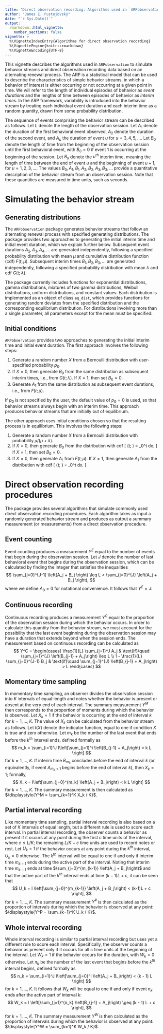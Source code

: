 ---
title: "Direct observation recording: Algorithms used in `ARPobservation`"
author: "James E. Pustejovsky"
date: "`r Sys.Date()`"
output: 
  rmarkdown::html_vignette:
    number_sections: false
vignette: >
  %\VignetteIndexEntry{Algorithms for direct observation recording}
  %\VignetteEngine{knitr::rmarkdown}
  %\VignetteEncoding{UTF-8}
---

This vignette describes the algorithms used in `ARPobservation` to simulate behavior streams and direct observation recording data based on an alternating renewal process. The ARP is a statistical model that can be used to describe the characteristics of simple behavior streams, in which a behavior of interest is either occurring or not occurring at a given point in time. We will refer to the length of individual episodes of behavior as _event durations_ and the lengths of time between episodes of behavior as _interim times_. In the ARP framework, variability is introduced into the behavior stream by treating each individual event duration and each interim time as a random quantity, drawn from some probability distribution. 

The sequence of events comprising the behavior stream can be described as follows. Let $L$ denote the length of the observation session. Let $A_1$ denote the duration of the first behavioral event observed, $A_2$ denote the duration of the second event, and $A_u$ the duration of event $u$ for $u = 3,4,5,...$. Let $B_0$ denote the length of time from the beginning of the observation session until the first behavioral event, with $B_0 = 0$ if event 1 is occurring at the beginning of the session. Let $B_u$ denote the $u^{th}$ interim time, meaning the length of time between the end of event $u$ and the beginning of event $u + 1$, for $u = 1,2,3,...$. The values $B_0,A_1,B_1,A_2,B_2,A_3,B_3,...$ provide a quantitative description of the behavior stream from an observation session. Note that these quantities are measured in time units, such as seconds. 

# Simulating the behavior stream

## Generating distributions

The `ARPobservation` package generates behavior streams that follow an alternating renewal process with specified generating distributions. The package provides two approaches to generating the initial interim time and initial event duration, which we explain further below. Subsequent event durations $A_2,A_3,A_4,...$ are generated independently, following a specified probability distribution with mean $\mu$ and cumulative distribution function (cdf) $F(t; \mu)$. Subsequent interim times $B_1,B_2,B_3,...$ are generated independently, following a specified probability distribution with mean $\lambda$ and cdf $G(t; \lambda)$. 

The package currently includes functions for exponential distributions, gamma distributions, mixtures of two gamma distributions, Weibull distributions, uniform distributions, and constant values. Each distribution is implemented as an object of class `eq_dist`, which provides functions for generating random deviates from the specified distribution and the corresponding equilibrium distribution. For distributions involving more than a single parameter, all parameters except for the mean must be specified. 

## Initial conditions

`ARPobservation` provides two approaches to generating the initial interim time and initial event duration. The first approach involves the following steps:

1. Generate a random number $X$ from a Bernoulli distribution with user-specified probability $p_0$. 
2. If $X = 0$, then generate $B_0$ from the same distribution as subsequent interim times, i.e., from $G(t; \lambda)$. If $X = 1$, then set $B_0 = 0$.
3. Generate $A_1$ from the same distribution as subsequent event durations, i.e., from $F(t; \mu)$.

If $p_0$ is not specified by the user, the default value of $p_0 = 0$ is used, so that behavior streams always begin with an interim time. This approach produces behavior streams that are initially out of equilibrium. 

The other approach uses initial conditions chosen so that the resulting process is in equilibrium. This involves the following steps: 

1. Generate a random number $X$ from a Bernoulli distribution with probability $\mu / (\mu + \lambda)$. 
2. If $X = 0$, then generate $B_0$ from the distribution with cdf \[
\tilde{G}(t; \lambda) = \frac{1}{\lambda} \int_0^t \left[1 - G(x; \lambda)\right] dx. \]
If $X = 1$, then set $B_0 = 0$. 
3. If $X = 0$, then generate $A_1$ from $F(t; \mu)$. If $X = 1$, then generate $A_1$ from the distribution with cdf \[
\tilde{F}(t; \mu) = \frac{1}{\mu} \int_0^t \left[1 - F(x; \mu) \right] dx. \]

# Direct observation recording procedures

The package provides several algorithms that simulate commonly used direct observation recording procedures. Each algorithm takes as input a randomly generated behavior stream and produces as output a summary measurement (or measurements) from a direct observation procedure. 

## Event counting

Event counting produces a measurement $Y^E$ equal to the number of events that begin during the observation session. Let $J$ denote the number of last behavioral event that begins during the observation session, which can be calculated by finding the integer that satisfies the inequalities 
$$
\sum_{j=0}^{J-1} \left(A_j + B_j \right) \leq L < \sum_{j=0}^{J} \left(A_j + B_j \right),
$$
where we define $A_0 = 0$ for notational convenience. It follows that $Y^E = J$. 

## Continuous recording

Continuous recording produces a measurement $Y^C$ equal to the proportion of the observation session during which the behavior occurs. In order to calculate this quantity from the behavior stream, we must account for the possibility that the last event beginning during the observation session may have a duration that extends beyond when the session ends. The measurement based on continuous recording can be calculated as
$$
Y^C = \begin{cases}
\frac{1}{L} \sum_{j=1}^J A_j & \text{if}\quad \sum_{j=1}^{J} \left(B_{j-1} + A_j\right) \leq L \\
1 - \frac{1}{L} \sum_{j=0}^{J-1} B_j & \text{if}\quad \sum_{j=1}^{J} \left(B_{j-1} + A_j\right) > L
\end{cases}
$$

## Momentary time sampling

In momentary time sampling, an observer divides the observation session into $K$ intervals of equal length and notes whether the behavior is present or absent at the very end of each interval. The summary measurement $Y^M$ then corresponds to the proportion of moments during which the behavior is observed. Let $X_k = 1$ if the behavior is occurring at the end of interval $k$ for $k = 1,...,K$. The value of $X_k$ can be calculated from the behavior stream as follows. Let $I(X)$ denote the indicator function, equal to one if condition $X$ is true and zero otherwise. Let $m_k$ be the number of the last event that ends before the $k^{th}$ interval ends, defined formally as 
$$
m_k = \sum_{i=1}^J I\left[\sum_{j=1}^i \left(B_{j-1} + A_j\right) < k L \right]
$$
for $k = 1,...,K$. If interim time $B_{m_k}$ concludes before the end of interval $k$ (or equivalently, if event $A_{m_k+1}$ begins before the end of interval $k$), then $X_k = 1$; formally,
$$
X_k = I\left[\sum_{j=0}^{m_k} \left(A_j + B_j\right) < k L \right]
$$
for $k = 1,...,K$. The summary measurement is then calculated as $\displaystyle{Y^M = \sum_{k=1}^K X_k / K}$. 

## Partial interval recording

Like momentary time sampling, partial interval recording is also based on a set of $K$ intervals of equal length, but a different rule is used to score each interval. In partial interval recording, the observer counts a behavior as present if it occurs at any point during the first $c$ time units of the interval, where $c \leq L / K$; the remaining $L / K - c$ time units are used to record notes or rest. Let $U_k = 1$ if the behavior occurs at any point during the $k^{th}$ interval, $U_k = 0$ otherwise. The $k^{th}$ interval will be equal to one if and only if interim time $m_{k-1}$ ends during the active part of the interval. Noting that interim time $m_{k-1}$ ends at time $\sum_{j=0}^{m_{k-1}} \left(A_j + B_j\right)$ and that the active part of the $k^{th}$ interval ends at time $(k-1)L + c$, it can be seen that 
$$
U_k = I \left[\sum_{j=0}^{m_{k-1}} \left(A_j + B_j\right) < (k-1)L + c \right],
$$
for $k=1,...,K$. The summary measurement $Y^P$ is then calculated as the proportion of intervals during which the behavior is observed at any point: $\displaystyle{Y^P = \sum_{k=1}^K U_k / K}$.

## Whole interval recording

Whole interval recording is similar to partial interval recording but uses yet a different rule to score each interval. Specifically, the observer counts a behavior as present only if it occurs for all $c$ time units at the beginning of the interval. Let $W_k = 1$ if the behavior occurs for the duration, with $W_k = 0$ otherwise. Let $n_k$ be the number of the last event that begins before the $k^{th}$ interval begins, defined formally as
$$
n_k = \sum_{i=1}^J I\left[\sum_{j=0}^i \left(A_j + B_j\right) < (k - 1) L \right]
$$
for $k = 1,...,K$. It follows that $W_k$ will be equal to one if and only if event $n_k$ ends after the active part of interval $k$:
$$
W_k = I \left[\sum_{j=1}^{n_k} \left(B_{j-1} + A_j\right) \geq (k - 1) L + c \right], $$
for $k=1,...,K$. The summary measurement $Y^W$ is then calculated as the proportion of intervals during which the behavior is observed at any point: $\displaystyle{Y^W = \sum_{k=1}^K W_k / K}$.

